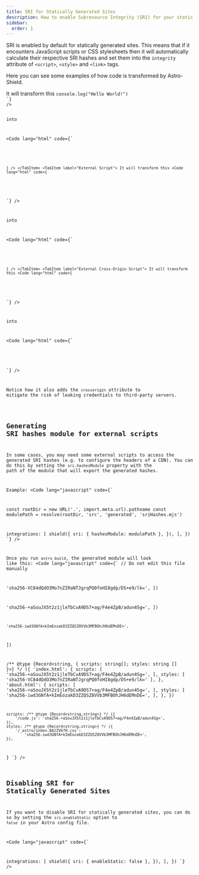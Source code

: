 ```yaml
---
title: SRI for Statically Generated Sites
description: How to enable Subresource Integrity (SRI) for your static sites
sidebar:
  order: 1
---
```



SRI is enabled by default for statically generated sites. This means that if it
encounters JavaScript scripts or CSS stylesheets then it will automatically
calculate their respective SRI hashes and set them into the `integrity`
attribute of `<script>`, `<style>` and `<link>` tags.

Here you can see some examples of how code is transformed by Astro-Shield.

<Tabs>
  <TabItem label="Inline Script">
    It will transform this
<Code
    lang="html"
    code={`
<script>console.log("Hello World!")</script>
`}
/>

into

<Code
    lang="html"
    code={`
<script integrity="sha256-TWupyvVdPa1DyFqLnQMqRpuUWdS3nKPnz70IcS/1o3Q=">console.log("Hello World!")</script>
`}
/>
  </TabItem>
  <TabItem label="External Script">
    It will transform this
<Code
    lang="html"
    code={`
<script type="module" src="/scripts/funny.js"></script>
`}
/>

into

<Code
    lang="html"
    code={`
<script type="module" src="/scripts/funny.js" integrity="sha256-i4WR4ifasidZIuS67Rr6Knsy7/hK1xbVTc8ZAmnAv1Q="></script>
`}
/>
  </TabItem>
  <TabItem label="External Cross-Origin Script">
    It will transform this
<Code
    lang="html"
    code={`
<script type="module" src="https://raw.githubusercontent.com/KindSpells/astro-shield/ae9521048f2129f633c075b7f7ef24e11bbd1884/main.mjs"></script>
`}
/>

into

<Code
    lang="html"
    code={`
<script type="module" src="https://raw.githubusercontent.com/KindSpells/astro-shield/ae9521048f2129f633c075b7f7ef24e11bbd1884/main.mjs" integrity="sha256-i4WR4ifasidZIuS67Rr6Knsy7/hK1xbVTc8ZAmnAv1Q=" crossorigin="anonymous"></script>
`}
/>

Notice how it also adds the `crossorigin` attribute to mitigate the risk of leaking credentials to third-party servers.
  </TabItem>
</Tabs>

## Generating SRI hashes module for external scripts

In some cases, you may need some external scripts to access the generated SRI
hashes (e.g. to configure the headers of a CDN). You can do this by setting the
`sri.hashesModule` property with the path of the module that will export the
generated hashes.

Example:
<Code
    lang="javascript"
    code={`


const rootDir = new URL('.', import.meta.url).pathname
const modulePath = resolve(rootDir, 'src', 'generated', 'sriHashes.mjs')

  integrations: [
    shield({
      sri: { hashesModule: modulePath },
    }),
  ],
})
`}
/>

Once you run `astro build`, the generated module will look like this:
<Code
    lang="javascript"
    code={`
// Do not edit this file manually


  'sha256-VC84dQdO3Mo7nZIRaNTJgrqPQ0foHI8gdp/DS+e9/lk=',
])

  'sha256-+aSouJX5t2z1jleTbCvA9DS7+ag/F4e4ZpB/adun4Sg=',
])

	'sha256-iwd3GNfA+kImEozakD3ZZQSZ8VVb3MFBOhJH6dEMnDE=',
])

  /** @type {Record<string, { scripts: string[]; styles: string [] }>} */ ({
    'index.html': {
      scripts: [
        'sha256-+aSouJX5t2z1jleTbCvA9DS7+ag/F4e4ZpB/adun4Sg=',
      ],
      styles: [
        'sha256-VC84dQdO3Mo7nZIRaNTJgrqPQ0foHI8gdp/DS+e9/lk='
      ],
    },
    'about.html': {
      scripts: [
        'sha256-+aSouJX5t2z1jleTbCvA9DS7+ag/F4e4ZpB/adun4Sg=',
      ],
      styles: [
        'sha256-iwd3GNfA+kImEozakD3ZZQSZ8VVb3MFBOhJH6dEMnDE=',
      ],
    },
  })

	scripts: /** @type {Record<string,string>} */ ({
		'/code.js': 'sha256-+aSouJX5t2z1jleTbCvA9DS7+ag/F4e4ZpB/adun4Sg=',
	}),
	styles: /** @type {Record<string,string>} */ ({
		'/_astro/index.BA1ZV6fH.css':
			'sha256-iwd3GNfA+kImEozakD3ZZQSZ8VVb3MFBOhJH6dEMnDE=',
	}),
}
`}
/>

## Disabling SRI for Statically Generated Sites

If you want to disable SRI for statically generated sites, you can do so by
setting the `sri.enableStatic` option to `false` in your Astro config file.

<Code
    lang="javascript"
    code={`

  integrations: [
    shield({
      sri: { enableStatic: false },
    }),
  ],
})
`}
/>

